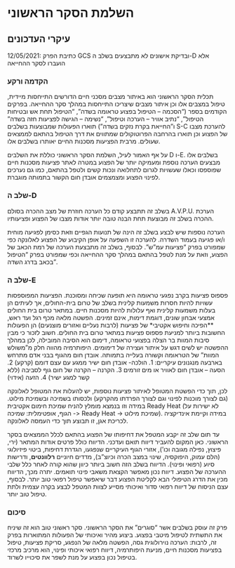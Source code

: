 # השלמת הסקר הראשוני

## עיקרי העדכונים

12/05/2021: כתיבת הפרק  GCS ובדיקת אישונים לא מתבצעים בשלב ה-D אלא הועברו לסקר ההחייאה

### הקדמה ורקע

תכלית הסקר הראשוני הוא באיתור מצבים מסכני חיים הדורשים התייחסות מיידית, טיפול במצבים אלו וכן איתור מצבים שיצריכו התייחסות במהלך סקר ההחייאה. בפרקים הקודמים בספר ("הסכמה -- הטיפול בפצוע טראומה בשדה", "הטיפול תחת אש ובטיחות הטיפול", "נתיב אוויר -- הערכה וטיפול", "נשימה -- הגישה לפציעות חזה בשדה" ו"החייאת בקרת נזקים בשדה") תוארו הפעולות שמבוצעות בשלבים S-C להערכת מצבו של הפצוע וכן תוארו בהרחבה הפרוטוקולים שמתווים את דרך הטיפול בהתאם לממצאים שעולים. מרבית הפציעות מסכנות החיים יאותרו בשלבים אלו.

על אף האמור לעיל, השלמת הסקר הראשוני כוללת את השלבים D ו-E. בשלבים אלו מבצעים הערכה נוספת ומעמיקה יותר של הפצוע במטרה לאתר פציעות מסכנות חיים שפוספסו וכאלו שעשויות לגרום לתחלואה ונכות קשים ולטפל בהתאם, כמו גם נערכים לפינוי הפצוע ומצמצמים אובדן חום הקשור בתמותה מוגברת.

### שלב ה-D

בשלב זה תתבצע קודם כל הערכה חוזרת של מצב ההכרה בסולם A.V.P.U. הערכת ההכרה בשלב זה מבוצעת תחת הבנה טובה יותר אודות מצבו של הפצוע ופציעותיו.

הערכה נוספות שיש לבצע בשלב זה הינה של תנועות הגפיים וזאת כסימן לפגיעה מוחית ו/או פגיעה בעמוד השדרה. להערכה זו השפעה על אופן הקיבוע של הפצוע לאלונקה כפי שמפורט בפרק "פציעות עמ"ש". לבסוף, בשלב זה מתבצעת הערכה של רמת הכאב של הפצוע, וזאת על מנת לטפל בהתאם במהלך סקר ההחייאה וכפי שמפורט בפרק "הטיפול בכאב בדרג השדה".

### שלב ה-E

פספוס פציעות בקרב נפגעי טראומה היא תופעה שכיחה ומסוכנת. הפציעות המפוספסות עשויות להיות חסרות משמעות קלינית בשלב של טרום בית-החולים, אך לעיתים הן בעלות משמעות קלינית ואף עלולות להיות מסכנות חיים. במתאר טרום בית החולים אמצעי אבחון שונים, דוגמת דימות, אינם זמינים. הפשטה מלאה מכף רגל ועד ראש, \*\*הפיכה וחיפוש אקטיבי\* של פציעות (לרבות נעליים ואזורים מוצנעים) הן הפעולות החשובות ביותר למניעת פספוס פציעות במתאר טרום בית החולים. חשוב לזכור כי מבין סיבות המוות בר הצלה בפצועי טראומה, דימום הוא הסיבה המובילה, לכן במהלך ההפשטה יש לשים דגש על איתור ועצירה של דימומים. היפותרמיה מהווה חלק מ"משולש המוות" של הטראומה וקשורה בעלייה בתמותה. אובדן חום מהגוף בבני אדם מתרחש בארבעה מנגנונים עיקריים: 1. הולכה- אובדן חום ישיר ממגע עם עצם דומם (קרקע) 2. הסעה -- אובדן חום לאוויר או מים זורמים 3. הקרנה -- הקרנה של חום גוף לסביבה (ללא קשר למגע ישיר) 4. הזעה (אידוי)

לכן, תוך כדי הפשטת המטופל לאיתור פציעות נוספות, יש להעלות את המטופל לאלונקה (גם לצורך מוכנות לפינוי וגם לצורך הפרדתו מהקרקע) ולכסותו בשמיכה ובשמיכת מילוט. במידה וזו בנמצא מומלץ להניח שמיכת חימום אקטיבית Ready Heat (לא ישירות על הגוף, אופטימלית: שמיכה -\> Ready Heat -\> שמיכת מילוט). במידה וקיימת אינדיקציה לכריכת אגן, זו תבוצע תוך כדי העמסה לאלונקה.

עד תום שלב זה יקבע המטפל את דחיפותו של הפצוע בהתאם לכלל הממצאים בסקר הראשוני. כאן המקום להעביר דיווח תואם ועדכני. הדיווח כולל פרטים אודות המתאר (ירי, פיצוץ, נפילה מגובה וכו'), אזורי הגוף העיקריים שנפגעו, הגדרת דחיפות, ביטוי פיזיולוגי (הלם עמוק, היפוקסיה, שינוי במצב הכרה וכיוצ"ב), מדדים חיוניים **רלוונטים**, ודרישות סיוע (רפואי ופינוי). הדיווח בשלב הזה חשוב ביותר כיוון שהוא קורה לאחר כלל שלבי ההערכה של הפצוע. דיווח נכון מאפשר הקצאת משאבי פינוי תואמים. יתרה מכך, הדיווח מכין את הדרג הטיפולי הבא לקליטת הפצוע דבר שיאפשר טיפול רפואי טוב יותר. לבסוף, עצם הניסוח של דיווח רפואי סדור ואיכותי מסייע לצוות המטפל לבצע בקרה עצמית ולתת טיפול טוב יותר.

### סיכום

פרק זה עוסק בשלבים אשר "סוגרים" את הסקר הראשוני. סקר ראשוני טוב הוא זה שיניח את התשתית לטיפול מיטבי בפצוע. ביצוע מהיר ואיכותי של הפעולות המתוארות בפרק זה, לרבות: הערכה נוירולוגית גסה, הפשטה מלאה של הנפגע, סריקת פציעות, טיפול בפציעות מסכנות חיים, מניעת היפותרמיה, דיווח רפואי איכותי ופינוי, הוא מרכיב מרכזי בטיפול נכון בפצוע על מנת לשפר את סיכוייו לשרוד.
